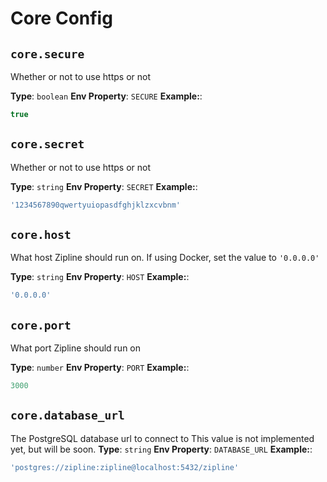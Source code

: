 
# Core Config
## `core.secure`
Whether or not to use https or not

**Type**: `boolean`
**Env Property**: `SECURE`
**Example:**:
```js
true
```

## `core.secret`
Whether or not to use https or not

**Type**: `string`
**Env Property**: `SECRET`
**Example:**:
```js
'1234567890qwertyuiopasdfghjklzxcvbnm'
```

## `core.host`
What host Zipline should run on.
<Callout type="warning" emoji="⚠️">
  If using Docker, set the value to `'0.0.0.0'`
</Callout>

**Type**: `string`
**Env Property**: `HOST`
**Example:**:
```js
'0.0.0.0'
```

## `core.port`
What port Zipline should run on

**Type**: `number`
**Env Property**: `PORT`
**Example:**:
```js
3000
```

## `core.database_url`
The PostgreSQL database url to connect to
<Callout type="error" emoji="️🚫">
  This value is not implemented yet, but will be soon.
</Callout>
**Type**: `string`
**Env Property**: `DATABASE_URL`
**Example:**:
```js
'postgres://zipline:zipline@localhost:5432/zipline'
```
